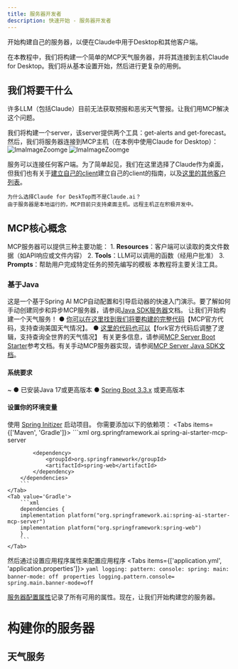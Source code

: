 ```yaml
---
title: 服务器开发者
description: 快速开始 - 服务器开发者
---
```


开始构建自己的服务器，以便在Claude中用于Desktop和其他客户端。

在本教程中，我们将构建一个简单的MCP天气服务器，并将其连接到主机Claude for Desktop。我们将从基本设置开始，然后进行更复杂的用例。

## 我们将要干什么
许多LLM（包括Claude）目前无法获取预报和恶劣天气警报。让我们用MCP解决这个问题。

我们将构建一个server，该server提供两个工具：get-alerts and get-forecast。然后，我们将服务器连接到MCP主机（在本例中使用Claude for Desktop）：
![ImaImageZoomge](/server-developers-01.png)
![ImaImageZoomge](/server-developers-02.png)


服务可以连接任何客户端。为了简单起见，我们在这里选择了Claude作为桌面，但我们也有关于[建立自己的client](https://mcp.thinkinai.xyz/docs/quick-start/client-developers)建立自己的client的指南，以及[这里的其他客户列表](https://mcp.thinkinai.xyz/docs/example-clients)。


```
为什么选择Claude for DeskTop而不是Claude.ai？
由于服务器是本地运行的，MCP目前只支持桌面主机。远程主机正在积极开发中。
```

## MCP核心概念
MCP服务器可以提供三种主要功能：
    1. **Resources**：客户端可以读取的类文件数据（如API响应或文件内容）
    2. **Tools**：LLM可以调用的函数（经用户批准）
    3. **Prompts**：帮助用户完成特定任务的预先编写的模板
本教程将主要关注工具。

### 基于Java
这是一个基于Spring AI MCP自动配置和引导启动器的快速入门演示。要了解如何手动创建同步和异步MCP服务器，请参阅[Java SDK服务器](https://modelcontextprotocol.io/sdk/java/mcp-server)文档。
让我们开始构建一个天气服务！
    ● [你可以在这里找到我们将要构建的完整代码](https://github.com/spring-projects/spring-ai-examples/tree/main/model-context-protocol/weather/starter-stdio-server)【MCP官方代码，支持查询美国天气情况】。
    ● [这里的代码也可以](https://github.com/weishuai8888/spring-ai-examples)【fork官方代码后调整了逻辑，支持查询全世界的天气情况】
有关更多信息，请参阅[MCP Server Boot Starter](https://docs.spring.io/spring-ai/reference/api/mcp/mcp-server-boot-starter-docs.html)参考文档。有关手动MCP服务器实现，请参阅[MCP Server Java SDK文档](https://modelcontextprotocol.io/sdk/java/mcp-server)。

#### 系统要求
~
    ● 已安装Java 17或更高版本
    ● [Spring Boot 3.3.x](https://docs.spring.io/spring-boot/installing.html) 或更高版本

#### 设置你的环境变量
使用 [Spring Initizer](https://start.spring.io) 启动项目。
你需要添加以下的依赖项：
<Tabs items={['Maven', 'Gradle']}>
    <Tab value="Maven">
        ```xml
        <dependencies>
            <dependency>
                <groupId>org.springframework.ai</groupId>
                <artifactId>spring-ai-starter-mcp-server</artifactId>
            </dependency>

            <dependency>
                <groupId>org.springframework</groupId>
                <artifactId>spring-web</artifactId>
            </dependency>
        </dependencies>
        ```
    </Tab>
    <Tab value='Gradle'>
        ```xml
        dependencies {
        implementation platform("org.springframework.ai:spring-ai-starter-mcp-server")
        implementation platform("org.springframework:spring-web")
        }
        ```
    </Tab>
</Tabs>

然后通过设置应用程序属性来配置应用程序
<Tabs items={['application.yml', 'application.properties']}>
    <Tab value="application.yml">
        ```yaml
        logging:
          pattern:
            console:
        spring:
          main:
            banner-mode: off
        ```
    </Tab>
    <Tab value="application.properties">
        ```properties
        logging.pattern.console=
        spring.main.banner-mode=off
        ```
    </Tab>
</Tabs>

[服务器配置属性](https://docs.spring.io/spring-ai/reference/api/mcp/mcp-server-boot-starter-docs.html#_configuration_properties)记录了所有可用的属性。现在，让我们开始构建您的服务器。

# 构建你的服务器
## 天气服务














